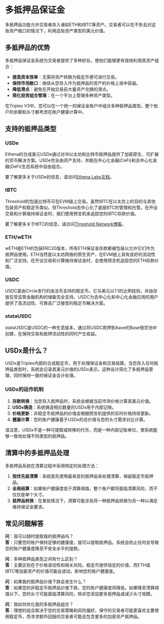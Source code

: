 # 多抵押品保证金

多抵押品功能允许交易者存入诸如ETH和tBTC等资产。交易者可以在不失去对这些资产敞口的情况下，利用这些资产类型的美元价值。

## 多抵押品的优势

多抵押品保证金系统为交易者提供了多种好处，使他们能够更有效地利用其资产组合：

- **提高资本效率**：无需将资产转换为稳定币便可进行交易。
- **保持市场敞口**：继续从您存入作为抵押品的资产的价格上涨中获益。
- **降低滑点**：避免在开始交易前大量资产兑换的滑点。
- **简化投资组合管理**：在一个平台上管理多种资产类型。


<Callout type="info">
在Triplex V3中，您可以在一个统一的保证金账户中组合多种抵押品类型。整个账户的余额和头寸都考虑在账户健康计算中。
</Callout>

## 支持的抵押品类型

### USDe

Ethena的合成美元USDe通过对冲以太坊和比特币抵押品提供了加密原生、可扩展的货币解决方案。USDe完全由资产支持，并能在中心化金融(CeFi)和去中心化金融(DeFi)生态系统中自由组合。

要了解更多关于USDe的信息，请访问[Ethena Labs文档](https://ethena-labs.gitbook.io/ethena-labs)。

### tBTC

Threshold的包装比特币可在EVM链上交易。虽然tBTC在以太坊上的目的与其他包装资产和稳定币类似，但Threshold去中心化了底层BTC的管理和托管。在开设交易和计算维持保证金时，我们使用预言机来追踪您的tBTC存款价值。

要了解更多关于tBTC的信息，请访问[Threshold Network博客](https://blog.threshold.network/bridging-the-gap-the-basics-of-tbtc/)。

### ETH/wETH

wETH是ETH的包装ERC20版本，所有ETH保证金存款都被包装以允许它们作为抵押品使用。ETH当然是以太坊网络的原生资产，在EVM链上具有良好的流动性和广泛支持。在开设交易和计算维持保证金时，会使用预言机追踪您的ETH存款价值。

### USDC

USDC是由Circle发行的由法币支持的稳定币。它与美元以1:1的比例挂钩，并由存放在受监管金融机构的储备完全支持。USDC为去中心化和中心化金融应用的用户提供了高流动性、可靠且广泛接受的稳定币解决方案。

### stataUSDC

stataUSDC是USDC的一种生息版本，通过将USDC质押到Aave的Base借贷池中创建，在保持交易和抵押流动性的同时产生收益。

## USDx是什么？

USDx是Triplex内部的合成稳定币，用于处理保证金和交易结算。当您存入任何抵押品类型时，系统会记录其美元价值的USDx表示。这种设计简化了多抵押品管理，同时保持一致的保证金会计处理。

### USDx的运作机制

1. **存款转换**：当您存入抵押品时，系统会根据当前市场价格计算其美元价值。
2. **USDx铸造**：系统铸造相应数量的USDx用于内部记账。
3. **价格更新**：非稳定币抵押品的价值会根据预言机提供的实时价格持续更新。
4. **健康计算**：您的账户健康基于USDx的总价值与您的头寸需求对比计算。

<Callout type="warning">
请注意，USDx不是一种可提取或转移的代币，而是一种内部记账单位，使系统能够一致地处理不同类型的抵押品。
</Callout>

## 清算中的多抵押品处理

多抵押品系统在清算过程中采用特定的处理方法：

1. **按优先级清算**：系统首先使用最易变的抵押品来处理清算，保留稳定币抵押品。
2. **全局结算**：如果账户健康度低于清算阈值，整个账户都将面临清算风险，而不仅仅是单个头寸。
3. **抵押品转换**：在某些情况下，清算可能涉及将一种抵押品转换为另一种以满足维持保证金要求。

## 常见问题解答

**问**：我可以随时提取我的抵押品吗？  
**答**：只要您的账户保持足够的健康度，就可以提取抵押品。系统会防止任何会导致您的账户健康度降至不安全水平的提款。

**问**：多种抵押品类型之间有什么区别？  
**答**：主要区别在于价格波动性和相关风险。稳定币提供恒定的价值，而ETH或tBTC等加密资产的价值可能会波动，影响您的账户健康度。

**问**：如果我的抵押品价值下跌会发生什么？  
**答**：如果您的非稳定币抵押品价值下跌，您的账户健康度将降低。如果降至清算阈值以下，您的头寸可能面临清算风险，除非您添加更多抵押品或减少头寸规模。

**问**：我如何优化我的多抵押品组合？  
**答**：理想的组合取决于您的交易策略和风险偏好。保守的交易者可能更喜欢主要使用稳定币，而寻求额外回报的交易者可能会包含更多的加密资产抵押品。 